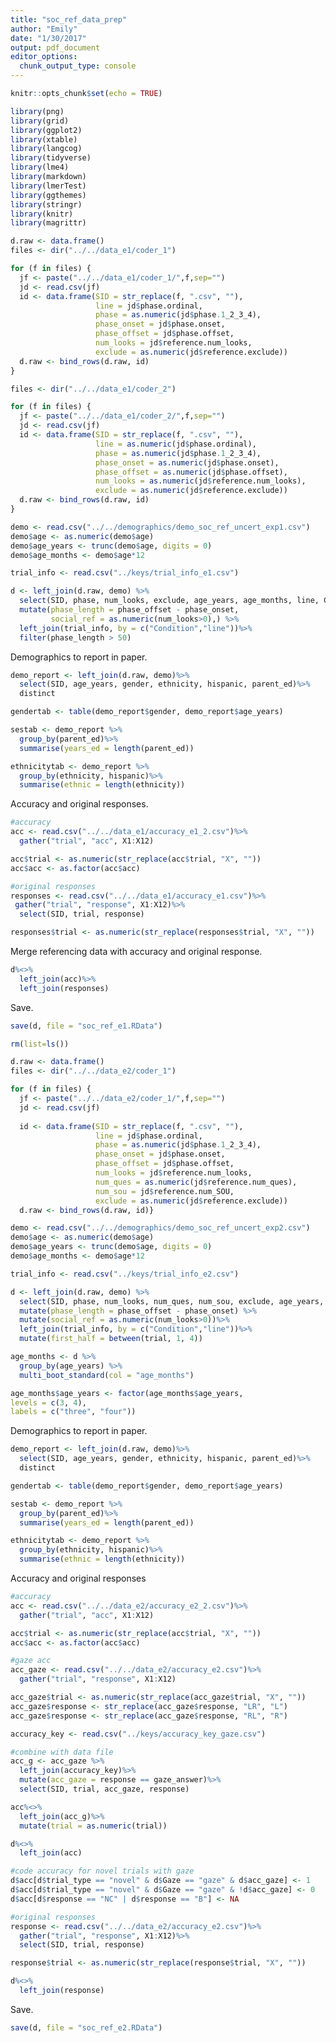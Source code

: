```yaml
---
title: "soc_ref_data_prep"
author: "Emily"
date: "1/30/2017"
output: pdf_document
editor_options: 
  chunk_output_type: console
---
```


```r
knitr::opts_chunk$set(echo = TRUE)
```

```r
library(png)
library(grid)
library(ggplot2)
library(xtable)
library(langcog)
library(tidyverse)
library(lme4)
library(markdown)
library(lmerTest)
library(ggthemes)
library(stringr)
library(knitr)
library(magrittr)
```

```r
d.raw <- data.frame()
files <- dir("../../data_e1/coder_1")

for (f in files) {
  jf <- paste("../../data_e1/coder_1/",f,sep="")
  jd <- read.csv(jf)
  id <- data.frame(SID = str_replace(f, ".csv", ""),
                   line = jd$phase.ordinal,
                   phase = as.numeric(jd$phase.1_2_3_4),
                   phase_onset = jd$phase.onset,
                   phase_offset = jd$phase.offset, 
                   num_looks = jd$reference.num_looks,
                   exclude = as.numeric(jd$reference.exclude))
  d.raw <- bind_rows(d.raw, id)
}

files <- dir("../../data_e1/coder_2")

for (f in files) {
  jf <- paste("../../data_e1/coder_2/",f,sep="")
  jd <- read.csv(jf)
  id <- data.frame(SID = str_replace(f, ".csv", ""),
                   line = as.numeric(jd$phase.ordinal),
                   phase = as.numeric(jd$phase.1_2_3_4),
                   phase_onset = as.numeric(jd$phase.onset),
                   phase_offset = as.numeric(jd$phase.offset), 
                   num_looks = as.numeric(jd$reference.num_looks),
                   exclude = as.numeric(jd$reference.exclude))
  d.raw <- bind_rows(d.raw, id)
}
```

```r
demo <- read.csv("../../demographics/demo_soc_ref_uncert_exp1.csv") 
demo$age <- as.numeric(demo$age)
demo$age_years <- trunc(demo$age, digits = 0)
demo$age_months <- demo$age*12

trial_info <- read.csv("../keys/trial_info_e1.csv")
```

```r
d <- left_join(d.raw, demo) %>%
  select(SID, phase, num_looks, exclude, age_years, age_months, line, Condition, phase_onset, phase_offset) %>%
  mutate(phase_length = phase_offset - phase_onset,
         social_ref = as.numeric(num_looks>0),) %>%
  left_join(trial_info, by = c("Condition","line"))%>%
  filter(phase_length > 50)
```

Demographics to report in paper.

```r
demo_report <- left_join(d.raw, demo)%>%
  select(SID, age_years, gender, ethnicity, hispanic, parent_ed)%>%
  distinct

gendertab <- table(demo_report$gender, demo_report$age_years)

sestab <- demo_report %>%
  group_by(parent_ed)%>%
  summarise(years_ed = length(parent_ed))

ethnicitytab <- demo_report %>%
  group_by(ethnicity, hispanic)%>%
  summarise(ethnic = length(ethnicity))
```

Accuracy and original responses.

```r
#accuracy
acc <- read.csv("../../data_e1/accuracy_e1_2.csv")%>%
  gather("trial", "acc", X1:X12)

acc$trial <- as.numeric(str_replace(acc$trial, "X", ""))
acc$acc <- as.factor(acc$acc)

#original responses
responses <- read.csv("../../data_e1/accuracy_e1.csv")%>%
 gather("trial", "response", X1:X12)%>%
  select(SID, trial, response)

responses$trial <- as.numeric(str_replace(responses$trial, "X", ""))
```

Merge referencing data with accuracy and original response.
```r
d%<>%
  left_join(acc)%>%
  left_join(responses)
```

Save.
```r
save(d, file = "soc_ref_e1.RData")
```

```r
rm(list=ls())

d.raw <- data.frame()
files <- dir("../../data_e2/coder_1")

for (f in files) {
  jf <- paste("../../data_e2/coder_1/",f,sep="")
  jd <- read.csv(jf)
  
  id <- data.frame(SID = str_replace(f, ".csv", ""),
                   line = jd$phase.ordinal,
                   phase = as.numeric(jd$phase.1_2_3_4),
                   phase_onset = jd$phase.onset,
                   phase_offset = jd$phase.offset, 
                   num_looks = jd$reference.num_looks,
                   num_ques = as.numeric(jd$reference.num_ques),
                   num_sou = jd$reference.num_SOU,
                   exclude = as.numeric(jd$reference.exclude))
  d.raw <- bind_rows(d.raw, id)}
```

```r
demo <- read.csv("../../demographics/demo_soc_ref_uncert_exp2.csv") 
demo$age <- as.numeric(demo$age)
demo$age_years <- trunc(demo$age, digits = 0)
demo$age_months <- demo$age*12

trial_info <- read.csv("../keys/trial_info_e2.csv")
```

```r
d <- left_join(d.raw, demo) %>%
  select(SID, phase, num_looks, num_ques, num_sou, exclude, age_years, age_months, line, Condition, Gaze, phase_onset, phase_offset) %>%
  mutate(phase_length = phase_offset - phase_onset) %>%
  mutate(social_ref = as.numeric(num_looks>0))%>%
  left_join(trial_info, by = c("Condition","line"))%>%
  mutate(first_half = between(trial, 1, 4))

age_months <- d %>%
  group_by(age_years) %>%
  multi_boot_standard(col = "age_months")

age_months$age_years <- factor(age_months$age_years,
levels = c(3, 4),
labels = c("three", "four"))
```

Demographics to report in paper.

```r
demo_report <- left_join(d.raw, demo)%>%
  select(SID, age_years, gender, ethnicity, hispanic, parent_ed)%>%
  distinct

gendertab <- table(demo_report$gender, demo_report$age_years)

sestab <- demo_report %>%
  group_by(parent_ed)%>%
  summarise(years_ed = length(parent_ed))

ethnicitytab <- demo_report %>%
  group_by(ethnicity, hispanic)%>%
  summarise(ethnic = length(ethnicity))
```

Accuracy and original responses

```r
#accuracy
acc <- read.csv("../../data_e2/accuracy_e2_2.csv")%>%
  gather("trial", "acc", X1:X12)

acc$trial <- as.numeric(str_replace(acc$trial, "X", ""))
acc$acc <- as.factor(acc$acc)

#gaze acc
acc_gaze <- read.csv("../../data_e2/accuracy_e2.csv")%>%
  gather("trial", "response", X1:X12)

acc_gaze$trial <- as.numeric(str_replace(acc_gaze$trial, "X", ""))
acc_gaze$response <- str_replace(acc_gaze$response, "LR", "L")
acc_gaze$response <- str_replace(acc_gaze$response, "RL", "R")  

accuracy_key <- read.csv("../keys/accuracy_key_gaze.csv")

#combine with data file
acc_g <- acc_gaze %>%
  left_join(accuracy_key)%>%
  mutate(acc_gaze = response == gaze_answer)%>%
  select(SID, trial, acc_gaze, response)

acc%<>%
  left_join(acc_g)%>%
  mutate(trial = as.numeric(trial))

d%<>%
  left_join(acc)

#code accuracy for novel trials with gaze
d$acc[d$trial_type == "novel" & d$Gaze == "gaze" & d$acc_gaze] <- 1
d$acc[d$trial_type == "novel" & d$Gaze == "gaze" & !d$acc_gaze] <- 0
d$acc[d$response == "NC" | d$response == "B"] <- NA

#original responses
response <- read.csv("../../data_e2/accuracy_e2.csv")%>%
  gather("trial", "response", X1:X12)%>%
  select(SID, trial, response)

response$trial <- as.numeric(str_replace(response$trial, "X", ""))

d%<>%
  left_join(response)
```

Save.
```r
save(d, file = "soc_ref_e2.RData")
```


